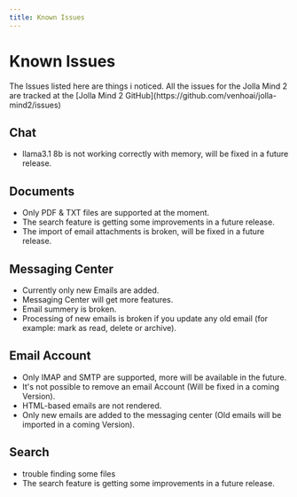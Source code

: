 ```yaml
---
title: Known Issues
---
```


# Known Issues
<Callout>
    The Issues listed here are things i noticed. All the issues for the Jolla Mind 2 are tracked at the [Jolla Mind 2 GitHub](https://github.com/venhoai/jolla-mind2/issues)
</Callout>

## Chat
- llama3.1 8b is not working correctly with memory, will be fixed in a future release.

## Documents
- Only PDF & TXT files are supported at the moment.
- The search feature is getting some improvements in a future release.
- The import of email attachments is broken, will be fixed in a future release.

## Messaging Center
- Currently only new Emails are added.
- Messaging Center will get more features.
- Email summery is broken.
- Processing of new emails is broken if you update any old email (for example: mark as read, delete or archive).

## Email Account
- Only IMAP and SMTP are supported, more will be available in the future.
- It's not possible to remove an email Account (Will be fixed in a coming Version).
- HTML-based emails are not rendered.
- Only new emails are added to the messaging center (Old emails will be imported in a coming Version).

## Search
- trouble finding some files
- The search feature is getting some improvements in a future release.
